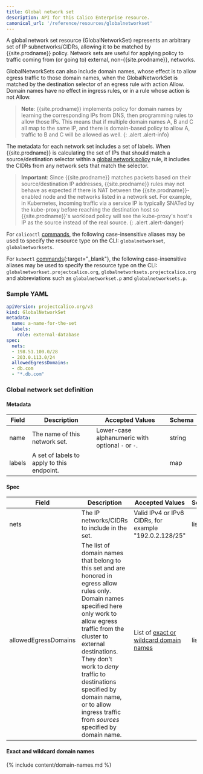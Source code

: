 ```yaml
---
title: Global network set
description: API for this Calico Enterprise resource.
canonical_url: '/reference/resources/globalnetworkset'
---
```


A global network set resource (GlobalNetworkSet) represents an arbitrary set of IP subnetworks/CIDRs,
allowing it to be matched by {{site.prodname}} policy.  Network sets are useful for applying policy to traffic
coming from (or going to) external, non-{{site.prodname}}, networks.

GlobalNetworkSets can also include domain names, whose effect is to allow egress traffic to those
domain names, when the GlobalNetworkSet is matched by the destination selector of an egress rule
with action Allow.  Domain names have no effect in ingress rules, or in a rule whose action is not
Allow.

> **Note**: {{site.prodname}} implements policy for domain names by learning the
> corresponding IPs from DNS, then programming rules to allow those IPs.  This means that
> if multiple domain names A, B and C all map to the same IP, and there is domain-based
> policy to allow A, traffic to B and C will be allowed as well.
{: .alert .alert-info}

The metadata for each network set includes a set of labels.  When {{site.prodname}} is calculating the set of
IPs that should match a source/destination selector within a
[global network policy]({{site.baseurl}}/reference/resources/globalnetworkpolicy) rule, it includes
the CIDRs from any network sets that match the selector.

> **Important**: Since {{site.prodname}} matches packets based on their source/destination IP addresses,
> {{site.prodname}} rules may not behave as expected if there is NAT between the {{site.prodname}}-enabled node and the
> networks listed in a network set.  For example, in Kubernetes, incoming traffic via a service IP is
> typically SNATed by the kube-proxy before reaching the destination host so {{site.prodname}}'s workload
> policy will see the kube-proxy's host's IP as the source instead of the real source.
{: .alert .alert-danger}

For `calicoctl` [commands]({{site.baseurl}}/reference/calicoctl/), the following case-insensitive aliases
may be used to specify the resource type on the CLI:
`globalnetworkset`, `globalnetworksets`.

For `kubectl` [commands](https://kubernetes.io/docs/reference/kubectl/overview/){:target="_blank"}, the following case-insensitive aliases
may be used to specify the resource type on the CLI:
`globalnetworkset.projectcalico.org`, `globalnetworksets.projectcalico.org` and abbreviations such as
`globalnetworkset.p` and `globalnetworksets.p`.

### Sample YAML

```yaml
apiVersion: projectcalico.org/v3
kind: GlobalNetworkSet
metadata:
  name: a-name-for-the-set
  labels:
    role: external-database
spec:
  nets:
  - 198.51.100.0/28
  - 203.0.113.0/24
  allowedEgressDomains:
  - db.com
  - "*.db.com"
```

### Global network set definition

#### Metadata

| Field       | Description                                | Accepted Values                                     | Schema  |
|-------------|--------------------------------------------|-----------------------------------------------------|---------|
| name        | The name of this network set.              | Lower-case alphanumeric with optional `-` or `-`.   | string  |
| labels      | A set of labels to apply to this endpoint. |                                                     | map     |

#### Spec

| Field       | Description                                  | Accepted Values                                         | Schema | Default    |
|-------------|----------------------------------------------|---------------------------------------------------------|--------|------------|
| nets        | The IP networks/CIDRs to include in the set. | Valid IPv4 or IPv6 CIDRs, for example "192.0.2.128/25"  | list   |            |
| allowedEgressDomains | The list of domain names that belong to this set and are honored in egress allow rules only.  Domain names specified here only work to allow egress traffic from the cluster to external destinations.  They don't work to _deny_ traffic to destinations specified by domain name, or to allow ingress traffic from _sources_ specified by domain name. | List of [exact or wildcard domain names](#exact-and-wildcard-domain-names) | list   |            |

#### Exact and wildcard domain names

{% include content/domain-names.md %}
